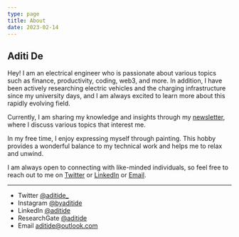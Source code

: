 ```yaml
---
type: page
title: About
date: 2023-02-14
---
```


## Aditi De

Hey! I am an electrical engineer who is passionate about various topics such as finance, productivity, coding, web3, and more. In addition, I have been actively researching electric vehicles and the charging infrastructure since my university days, and I am always excited to learn more about this rapidly evolving field. 

Currently, I am sharing my knowledge and insights through my [newsletter](aditide.substack.com), where I discuss various topics that interest me.

In my free time, I enjoy expressing myself through painting. This hobby provides a wonderful balance to my technical work and helps me to relax and unwind.

I am always open to connecting with like-minded individuals, so feel free to reach out to me on [Twitter](https://twitter.com/aditide_) or [LinkedIn](https:/linkedin.com/in/aditide) or [Email](mailto:aditide@outlook.com).


---

- Twitter [@aditide_](https://twitter.com/aditide_)
- Instagram [@byaditide](https://instagram.com/byaditide)
- LinkedIn [@aditide](https:/linkedin.com/in/aditide)
- ResearchGate [@aditide](https:/researchgate.com/in/aditide)
- Email [aditide@outlook.com](mailto:aditide@outlook.com)
